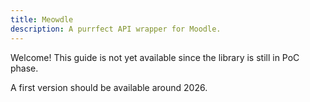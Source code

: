 ```yaml
---
title: Meowdle
description: A purrfect API wrapper for Moodle.
---
```


Welcome! This guide is not yet available since the library is still in PoC phase.

A first version should be available around 2026.

<Card title="Check the progess on GitHub" href="https://github.com/LiterateInk/Meowdle" />

